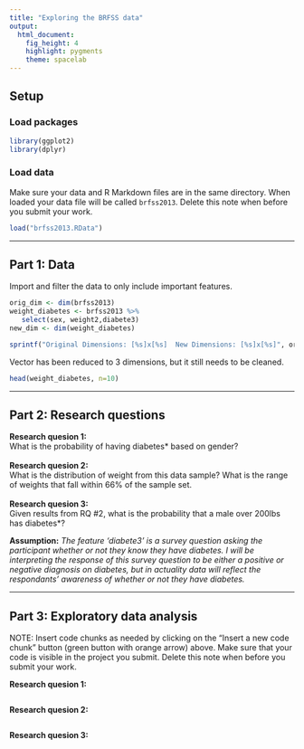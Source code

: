 ```yaml
---
title: "Exploring the BRFSS data"
output: 
  html_document: 
    fig_height: 4
    highlight: pygments
    theme: spacelab
---
```


## Setup

### Load packages

```r
library(ggplot2)
library(dplyr)
```

### Load data

Make sure your data and R Markdown files are in the same directory. When loaded
your data file will be called `brfss2013`. Delete this note when before you submit 
your work. 

```r
load("brfss2013.RData")
```



* * *

## Part 1: Data

Import and filter the data to only include important features.

```r
orig_dim <- dim(brfss2013)
weight_diabetes <- brfss2013 %>%
   select(sex, weight2,diabete3)
new_dim <- dim(weight_diabetes)

sprintf("Original Dimensions: [%s]x[%s]  New Dimensions: [%s]x[%s]", orig_dim[1],orig_dim[2],new_dim[1],new_dim[2])
```
Vector has been reduced to 3 dimensions, but it still needs to be cleaned.

```r
head(weight_diabetes, n=10)
```

* * *

## Part 2: Research questions

**Research quesion 1:**<br>
What is the probability of having diabetes* based on gender?<br><br>
**Research quesion 2:**<br>
What is the distribution of weight from this data sample? What is the range of weights that fall within 66% of the sample set.<br><br>
**Research quesion 3:**<br>
Given results from RQ #2, what is the probability that a male over 200lbs has diabetes*?<br>

__Assumption:__ _The feature 'diabete3' is a survey question asking the participant whether or not they know they have diabetes. I will be interpreting the response of this survey question to be either a positive or negative diagnosis on diabetes, but in actuality data will reflect the respondants' awareness of whether or not they have diabetes._

* * *

## Part 3: Exploratory data analysis

NOTE: Insert code chunks as needed by clicking on the "Insert a new code chunk" 
button (green button with orange arrow) above. Make sure that your code is visible
in the project you submit. Delete this note when before you submit your work.

**Research quesion 1:**

```r

```



**Research quesion 2:**

```r

```



**Research quesion 3:**

```r

```

